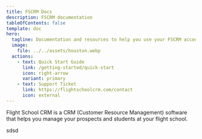 ```yaml
---
title: FSCRM Docs
description: FSCRM documentation
tableOfContents: false
template: doc
hero:
  tagline: Documentation and resources to help you use your FSCRM account.
  image:
    file: ../../assets/houston.webp
  actions:
    - text: Quick Start Guide
      link: /getting-started/quick-start
      icon: right-arrow
      variant: primary
    - text: Support Ticket
      link: https://flightschoolcrm.com/contact
      icon: external
---
```



Flight School CRM is a CRM (Customer Resource Management) software that helps you manage your prospects and students at your flight school.

sdsd